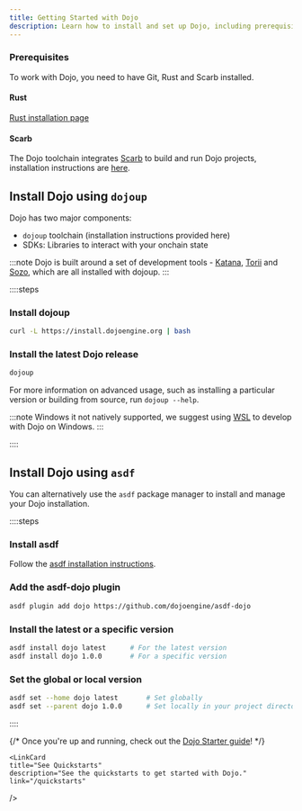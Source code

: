 ```yaml
---
title: Getting Started with Dojo
description: Learn how to install and set up Dojo, including prerequisites and installation methods using dojoup or asdf.
---
```



### Prerequisites

To work with Dojo, you need to have Git, Rust and Scarb installed.

#### Rust

[Rust installation page](https://doc.rust-lang.org/book/ch01-01-installation.html#installing-rustup-on-linux-or-macos)

#### Scarb

The Dojo toolchain integrates [Scarb](https://docs.swmansion.com/scarb/) to build and run Dojo projects, installation instructions are [here](https://docs.swmansion.com/scarb/download.html).

## Install Dojo using `dojoup`

Dojo has two major components:

-   `dojoup` toolchain (installation instructions provided here)
-   SDKs: Libraries to interact with your onchain state

:::note
Dojo is built around a set of development tools - [Katana](/toolchain/katana), [Torii](/toolchain/torii) and [Sozo](/toolchain/sozo), which are all installed with dojoup.
:::

::::steps

### Install dojoup

```sh
curl -L https://install.dojoengine.org | bash
```

### Install the latest Dojo release

```sh
dojoup
```

For more information on advanced usage, such as installing a particular version or building from source, run `dojoup --help`.

:::note
Windows it not natively supported, we suggest using [WSL](https://learn.microsoft.com/en-us/windows/wsl/install) to develop with Dojo on Windows.
:::

::::

## Install Dojo using `asdf`

You can alternatively use the `asdf` package manager to install and manage your Dojo installation.

::::steps

### Install asdf

Follow the [asdf installation instructions](https://asdf-vm.com/guide/getting-started.html).

### Add the asdf-dojo plugin

```sh
asdf plugin add dojo https://github.com/dojoengine/asdf-dojo
```

### Install the latest or a specific version

```sh
asdf install dojo latest      # For the latest version
asdf install dojo 1.0.0       # For a specific version
```

### Set the global or local version

```sh
asdf set --home dojo latest       # Set globally
asdf set --parent dojo 1.0.0      # Set locally in your project directory
```

::::

{/* Once you're up and running, check out the [Dojo Starter guide](/tutorial/dojo-starter)! */}

<div className="grid grid-cols-2 gap-8">
  <LinkCard
    title="Introduction to Dojo"
    description="Build your first application with Dojo."
    link="/tutorial/dojo-starter"
  />

    <LinkCard
    title="See Quickstarts"
    description="See the quickstarts to get started with Dojo."
    link="/quickstarts"

/>

</div>

